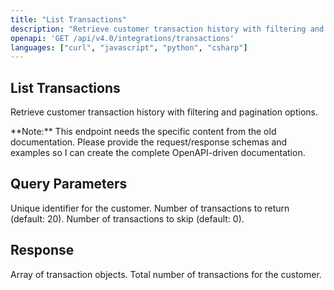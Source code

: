 ```yaml
---
title: "List Transactions"
description: "Retrieve customer transaction history with filtering and pagination options."
openapi: 'GET /api/v4.0/integrations/transactions'
languages: ["curl", "javascript", "python", "csharp"]
---
```


## List Transactions

Retrieve customer transaction history with filtering and pagination options.

<Info>
**Note:** This endpoint needs the specific content from the old documentation. Please provide the request/response schemas and examples so I can create the complete OpenAPI-driven documentation.
</Info>

## Query Parameters

<ParamField path="customerId" type="string" required>
Unique identifier for the customer.
</ParamField>

<ParamField path="limit" type="integer">
Number of transactions to return (default: 20).
</ParamField>

<ParamField path="offset" type="integer">
Number of transactions to skip (default: 0).
</ParamField>

## Response

<ResponseField name="transactions" type="array">
Array of transaction objects.
</ResponseField>

<ResponseField name="total" type="integer">
Total number of transactions for the customer.
</ResponseField>
